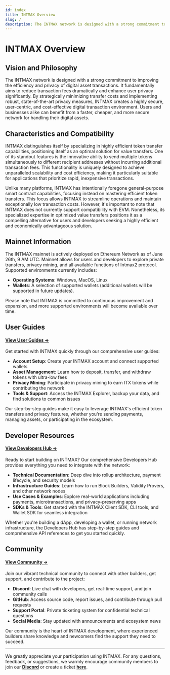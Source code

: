 ```yaml
---
id: index
title: INTMAX Overview
slug: /
description: The INTMAX network is designed with a strong commitment to improving the efficiency and privacy of digital asset transactions. It fundamentally aims to reduce transaction fees dramatically and enhance user privacy significantly.
---
```


# INTMAX Overview

## Vision and Philosophy

The INTMAX network is designed with a strong commitment to improving the efficiency and privacy of digital asset transactions. It fundamentally aims to reduce transaction fees dramatically and enhance user privacy significantly. By strategically minimizing transfer costs and implementing robust, state-of-the-art privacy measures, INTMAX creates a highly secure, user-centric, and cost-effective digital transaction environment. Users and businesses alike can benefit from a faster, cheaper, and more secure network for handling their digital assets.

## Characteristics and Compatibility

INTMAX distinguishes itself by specializing in highly efficient token transfer capabilities, positioning itself as an optimal solution for value transfers. One of its standout features is the innovative ability to send multiple tokens simultaneously to different recipient addresses without incurring additional transaction fees. This functionality is uniquely designed to achieve unparalleled scalability and cost efficiency, making it particularly suitable for applications that prioritize rapid, inexpensive transactions.

Unlike many platforms, INTMAX has intentionally foregone general-purpose smart contract capabilities, focusing instead on mastering efficient token transfers. This focus allows INTMAX to streamline operations and maintain exceptionally low transaction costs. However, it's important to note that INTMAX does not currently support compatibility with EVM. Nonetheless, its specialized expertise in optimized value transfers positions it as a compelling alternative for users and developers seeking a highly efficient and economically advantageous solution.

## Mainnet Information

The INTMAX mainnet is actively deployed on Ethereum Network as of June 26th, 9 AM UTC. Mainnet allows for users and developers to explore private transfers, privacy mining, and all available functions of Intmax2 protocol. \
Supported environments currently includes:

- **Operating Systems**: Windows, MacOS, Linux
- **Wallets**: A selection of supported wallets (additional wallets will be supported in future updates).

Please note that INTMAX is committed to continuous improvement and expansion, and more supported environments will become available over time.

## User Guides

#### [View User Guides →](/user-guides/)

Get started with INTMAX quickly through our comprehensive user guides:

- **Account Setup**: Create your INTMAX account and connect supported wallets
- **Asset Management**: Learn how to deposit, transfer, and withdraw tokens with ultra-low fees
- **Privacy Mining**: Participate in privacy mining to earn ITX tokens while contributing the network
- **Tools & Support**: Access the INTMAX Explorer, backup your data, and find solutions to common issues

Our step-by-step guides make it easy to leverage INTMAX's efficient token transfers and privacy features, whether you're sending payments, managing assets, or participating in the ecosystem.

## Developer Resources

#### [View Developers Hub →](/developers-hub)

Ready to start building on INTMAX? Our comprehensive Developers Hub provides everything you need to integrate with the network:

- **Technical Documentation**: Deep dive into rollup architecture, payment lifecycle, and security models
- **Infrastructure Guides**: Learn how to run Block Builders, Validity Provers, and other network nodes
- **Use Cases & Examples**: Explore real-world applications including payments, microtransactions, and privacy-preserving apps
- **SDKs & Tools**: Get started with the INTMAX Client SDK, CLI tools, and Wallet SDK for seamless integration

Whether you're building a dApp, developing a wallet, or running network infrastructure, the Developers Hub has step-by-step guides and comprehensive API references to get you started quickly.

## Community

#### [View Community →](/community)

Join our vibrant technical community to connect with other builders, get support, and contribute to the project:

- **Discord**: Live chat with developers, get real-time support, and join community calls
- **GitHub**: Access source code, report issues, and contribute through pull requests
- **Support Portal**: Private ticketing system for confidential technical questions
- **Social Media**: Stay updated with announcements and ecosystem news

Our community is the heart of INTMAX development, where experienced builders share knowledge and newcomers find the support they need to succeed.

---

We greatly appreciate your participation using INTMAX. For any questions, feedback, or suggestions, we warmly encourage community members to join our [**Discord**](https://discord.gg/TGMctchPR6) or create a ticket [**here**](https://intmaxhelp.zendesk.com/hc/en-gb/requests/new).
